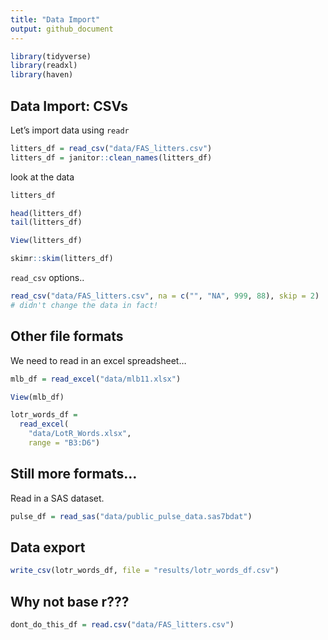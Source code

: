 ```yaml
---
title: "Data Import"
output: github_document
---
```


```r
library(tidyverse)
library(readxl)
library(haven)
```


## Data Import: CSVs

Let's import data using `readr`

```r
litters_df = read_csv("data/FAS_litters.csv")
litters_df = janitor::clean_names(litters_df)
```

look at the data

```r
litters_df

head(litters_df)
tail(litters_df)
```

```r
View(litters_df)
```

```r
skimr::skim(litters_df)
```

`read_csv` options..

```r
read_csv("data/FAS_litters.csv", na = c("", "NA", 999, 88), skip = 2)
# didn't change the data in fact!
```


## Other file formats

We need to read in an excel spreadsheet...

```r
mlb_df = read_excel("data/mlb11.xlsx")
```

```r
View(mlb_df)
```

```r
lotr_words_df = 
  read_excel(
    "data/LotR_Words.xlsx",
    range = "B3:D6")
```

## Still more formats...

Read in a SAS dataset.

```r
pulse_df = read_sas("data/public_pulse_data.sas7bdat")
```

## Data export

```r
write_csv(lotr_words_df, file = "results/lotr_words_df.csv")
```

## Why not base r???

```r
dont_do_this_df = read.csv("data/FAS_litters.csv")
```

